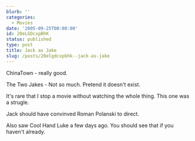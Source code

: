 ```yaml
---
blurb: ''
categories:
  - Movies
date: '2005-09-25T00:00:00'
id: 20eLGDcxpBhK
status: published
type: post
title: Jack as Jake
slug: /posts/20elgdcxpbhk--jack-as-jake
---
```


ChinaTown - really good.  

The Two Jakes - Not so much. Pretend it doesn't exist. 

It's rare that I stop a movie without watching the whole thing. This one
was a strugle.  

Jack should have convinved Roman Polanski to direct.  

Also saw Cool Hand Luke a few days ago. You should see that if you
haven't already.

